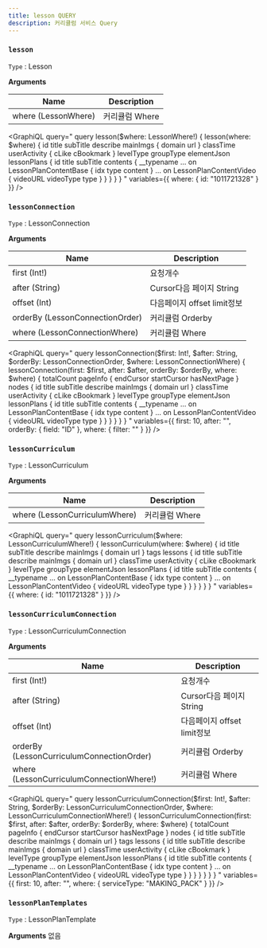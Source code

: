 ```yaml
---
title: lesson QUERY
description: 커리큘럼 서비스 Query
---
```



### `lesson`
`Type` : <Link to="/object/lesson/#Lesson/">Lesson</Link>

**Arguments**

| Name | Description |
| -------- | -------- | 
| where  (<Link to="/input/lesson/#LessonWhere">LessonWhere</Link>)  | 커리큘럼 Where  | 

<GraphiQL
  query="
    query lesson($where: LessonWhere!) {
      lesson(where: $where) {
        id
        title
        subTitle
        describe
        mainImgs {
          domain
          url
        }
        classTime
        userActivity {
          cLike
          cBookmark
        }
        levelType
        groupType
        elementJson
        lessonPlans {
          id
          title
          subTitle
          contents {
            __typename
            ... on LessonPlanContentBase {
              idx
              type
              content
            }
            ... on LessonPlanContentVideo {
              videoURL
              videoType
              type
            }
          }
        }
      }
    }
  "
  variables={{
    where: {
      id: "1011721328"
    }
  }}
/>



### `lessonConnection`
`Type` : <Link to="/object/lesson/#LessonConnection/">LessonConnection</Link>

**Arguments**

| Name | Description |
| -------- | -------- | 
| first (Int!)  | 요청개수   | 
| after (String) | Cursor다음 페이지 String | 
| offset (Int) | 다음페이지 offset limit정보 |
| orderBy (<Link to="/input/lesson/#LessonConnectionOrder">LessonConnectionOrder</Link>)  | 커리큘럼 Orderby  | 
| where  (<Link to="/input/lesson/#LessonConnectionWhere">LessonConnectionWhere</Link>)  | 커리큘럼 Where  | 

<GraphiQL
  query="
    query lessonConnection($first: Int!, $after: String, $orderBy: LessonConnectionOrder, $where: LessonConnectionWhere) {
      lessonConnection(first: $first, after: $after, orderBy: $orderBy, where: $where) {
        totalCount
        pageInfo {
            endCursor
            startCursor
            hasNextPage
        }
        nodes {
          id
          title
          subTitle
          describe
          mainImgs {
            domain
            url
          }
          classTime
          userActivity {
            cLike
            cBookmark
          }
          levelType
          groupType
          elementJson
          lessonPlans {
            id
            title
            subTitle
            contents {
              __typename
              ... on LessonPlanContentBase {
                idx
                type
                content
              }
              ... on LessonPlanContentVideo {
                videoURL
                videoType
                type
              }
            }
          }
        }
      }
    }
  "
  variables={{
    first: 10,
    after: "",
    orderBy: {
      field: "ID"
    },
    where: {
      filter: ""
    }
  }}
/>


### `lessonCurriculum`
`Type` : <Link to="/object/lesson/#LessonCurriculum/">LessonCurriculum</Link>

**Arguments**

| Name | Description |
| -------- | -------- | 
| where  (<Link to="/input/lesson/#LessonCurriculumWhere">LessonCurriculumWhere</Link>)  | 커리큘럼 Where  | 

<GraphiQL
  query="
    query lessonCurriculum($where: LessonCurriculumWhere!) {
      lessonCurriculum(where: $where) {
        id
        title
        subTitle
        describe
        mainImgs {
          domain
          url
        }
        tags 
        lessons {
          id
          title
          subTitle
          describe
          mainImgs {
            domain
            url
          }
          classTime
          userActivity {
            cLike
            cBookmark
          }
          levelType
          groupType
          elementJson
          lessonPlans {
            id
            title
            subTitle
            contents {
              __typename
              ... on LessonPlanContentBase {
                idx
                type
                content
              }
              ... on LessonPlanContentVideo {
                videoURL
                videoType
                type
              }
            }
          }
        }
      }
    }
  "
  variables={{
    where: {
      id: "1011721328"
    }
  }}
/>

### `lessonCurriculumConnection`
`Type` : <Link to="/object/lesson/#LessonCurriculumConnection/">LessonCurriculumConnection</Link>

**Arguments**

| Name | Description |
| -------- | -------- | 
| first (Int!)  | 요청개수   | 
| after (String) | Cursor다음 페이지 String | 
| offset (Int) | 다음페이지 offset limit정보 |
| orderBy (<Link to="/input/lesson/#LessonCurriculumConnectionOrder">LessonCurriculumConnectionOrder</Link>)  | 커리큘럼 Orderby  | 
| where  (<Link to="/input/lesson/#LessonCurriculumConnectionWhere">LessonCurriculumConnectionWhere!</Link>)  | 커리큘럼 Where  | 

<GraphiQL
  query="
    query lessonCurriculumConnection($first: Int!, $after: String, $orderBy: LessonCurriculumConnectionOrder, $where: LessonCurriculumConnectionWhere!) {
      lessonCurriculumConnection(first: $first, after: $after, orderBy: $orderBy, where: $where) {
        totalCount
        pageInfo {
            endCursor
            startCursor
            hasNextPage
        }
        nodes {
          id
          title
          subTitle
          describe
          mainImgs {
            domain
            url
          }
          tags 
          lessons {
            id
            title
            subTitle
            describe
            mainImgs {
              domain
              url
            }
            classTime
            userActivity {
              cLike
              cBookmark
            }
            levelType
            groupType
            elementJson
            lessonPlans {
              id
              title
              subTitle
              contents {
                __typename
                ... on LessonPlanContentBase {
                  idx
                  type
                  content
                }
                ... on LessonPlanContentVideo {
                  videoURL
                  videoType
                  type
                }
              }
            }
          }
        }
      }
    }
  "
  variables={{
    first: 10,
    after: "",
    where: {
       serviceType: "MAKING_PACK"
    }
  }}
/>


### `lessonPlanTemplates`
`Type` : <Link to="/object/lesson/#LessonPlanTemplate/">LessonPlanTemplate</Link>

**Arguments**
없음 

<GraphiQL
  query="
    query lessonPlanTemplates {
      lessonPlanTemplates {
        id
        type
        describe
        img {
          url
        }
      }
    }
  "
/>